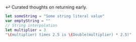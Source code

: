 ↩️ Curated thoughts on returning early.

```swift
let someString = "Some string literal value"
var emptyString = ""
// String interpolation
let multiplier = 3
"\(multiplier) times 2.5 is \(Double(multiplier) * 2.5)"
```
